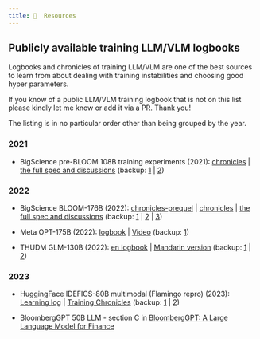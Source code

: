 ```yaml
---
title: 📓  Resources
---
```


## Publicly available training LLM/VLM logbooks

Logbooks and chronicles of training LLM/VLM are one of the best sources to learn from about dealing with training instabilities and choosing good hyper parameters.

If you know of a public LLM/VLM training logbook that is not on this list please kindly let me know or add it via a PR. Thank you!

The listing is in no particular order other than being grouped by the year.

### 2021

- BigScience pre-BLOOM 108B training experiments (2021):
[chronicles](https://github.com/bigscience-workshop/bigscience/blob/master/train/tr8-104B-wide/chronicles.md) |
[the full spec and discussions](https://github.com/bigscience-workshop/bigscience/blob/master/train/tr8-104B-wide)
(backup:
[1](https://github.com/stas00/bigscience-backup/blob/master/train/tr8-104B-wide/chronicles.md) |
[2](https://github.com/stas00/bigscience-backup/blob/master/train/tr8-104B-wide))

### 2022

- BigScience BLOOM-176B (2022):
[chronicles-prequel](https://github.com/bigscience-workshop/bigscience/blob/master/train/tr11-176B-ml/chronicles-prequel.md) |
[chronicles](https://github.com/bigscience-workshop/bigscience/blob/master/train/tr11-176B-ml/chronicles.md) |
[the full spec and discussions](https://github.com/bigscience-workshop/bigscience/blob/master/train/tr11-176B-ml/)
(backup:
[1](https://github.com/stas00/bigscience-backup/blob/master/train/tr11-176B-ml/chronicles-prequel.md) |
[2](https://github.com/stas00/bigscience-backup/blob/master/train/tr11-176B-ml/chronicles.md) |
[3](https://github.com/stas00/bigscience-backup/blob/master/train/tr11-176B-ml/))

- Meta OPT-175B (2022):
 [logbook](https://github.com/facebookresearch/metaseq/tree/main/projects/OPT/chronicles) | [Video](https://www.youtube.com/watch?v=p9IxoSkvZ-M) (backup: [1](https://github.com/stas00/metaseq-backup/tree/main/projects/OPT/chronicles))

- THUDM GLM-130B (2022): [en logbook](https://github.com/THUDM/GLM-130B/blob/main/logs/main-log-en.md) | [Mandarin version](https://github.com/THUDM/GLM-130B/blob/main/logs/main-log.md) (backup:  [1](https://github.com/stas00/GLM-130B-backup/blob/main/logs/main-log-en.md) | [2](https://github.com/stas00/GLM-130B-backup/blob/main/logs/main-log.md))



### 2023

- HuggingFace IDEFICS-80B multimodal (Flamingo repro) (2023): [Learning log](https://github.com/huggingface/m4-logs/blob/master/memos/README.md) | [Training Chronicles](https://github.com/huggingface/m4-logs/blob/master/tr-190-80b/chronicles.md) (backup: [1](https://github.com/stas00/m4-logs-backup/blob/master/memos/README.md) | [2](https://github.com/stas00/m4-logs-backup/blob/master/tr-190-80b/chronicles.md))


- BloombergGPT 50B LLM - section C in [BloombergGPT: A Large Language Model for Finance](https://arxiv.org/abs/2303.17564)
